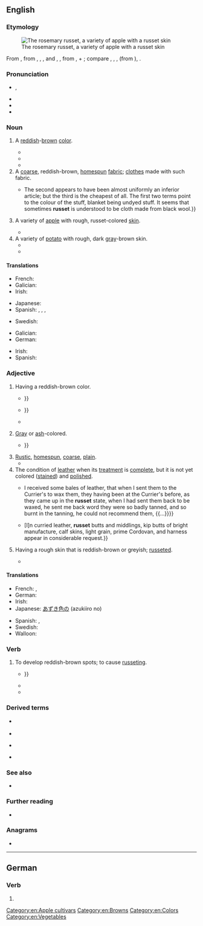 {{also|rußet}}
==English==
{{was wotd|2017|July|11}}

===Etymology===
[[File:Rosemary Russet (LA 65A) on tree, National Fruit Collection (acc. 1973-143).jpg|thumb|The rosemary russet, a variety of apple with a russet skin]]

From {{inh|en|enm|russet}}, from {{der|en|xno|russet}}, {{m|fro|rossat}}, {{m|fro|roset}}, and {{der|en|frm|rosset}}, {{m|frm|rousset||[[reddish]], [[reddish]]-[[brown#Adjective|brown]]; a [[rough#Adjective|rough]] [[wool]] [[cloth]]}}, from {{der|en|frm|rous}}, {{m|frm|rus||to [[rouse]]}} + {{m|frm|-et||''suffix indicating [[diminution]]''}}; compare {{cog|LL.|rossetum}}, {{m|la|russetum}}, {{m|la|russeta||rough wool cloth}}, {{cog|la|russus||[[red#Adjective|red]]}} (from {{cog|ine-pro|*h₁rewdʰ-||red}}), {{cog|oc|rosseta||rough wool cloth}}.

===Pronunciation===
* {{a|RP|GA}} {{enPR|rŭsʹĭt}}, {{IPA|en|/ˈɹʌsɪt/}}
* {{rhymes|en|ʌsɪt}}
* {{hyphenation|en|rus|set}}
* {{audio|en|LL-Q1860 (eng)-Vealhurl-russet.wav ‎|Audio (UK)}}

===Noun===
{{en-noun|~}}

# A [[reddish]]-[[brown#Adjective|brown]] [[color]].
#: {{color panel|80461B}}
#* {{quote-book|en|author=Francis Gouldman|authorlink=Francis Gouldman|chapter=Rhacĭnus|chapterurl=https://books.google.com/books?id=Oum0dWCeOFsC&pg=PA11-IA201|title=A Copious Dictionary in Three Parts: I. The English before the Latin <cite>[...]</cite> II. The Latin before the English <cite>[...]</cite> III. The Proper Names of Persons, Places, and Other Things Necessary to the Understanding of Historians and Poets <cite>[...]</cite> The Whole Being a Comprisal of Thomasius and Rider’s Foundations, Holland’s and Holyoak’s Superstructure and Improvements <cite>[...]</cite>|location=London|publisher=Printed by John Field|year=1664|oclc=23638387|passage=Rhacĭnus, ni; m. Plin[y] ex {{lang|el|ῥάχινον}}, ob coloris ſimilitudinem. ''A fiſh of '''ruſſet''' colour.''}}
#* {{quote-book|en|author=James [Bentley] Gordon|chapter=I|title=A History of Ireland, from the Earliest Accounts to the Accomplishment of the Union with Great Britain in 1801. </cite>[...]<cite> In Two Volumes|location=Dublin|publisher=Printed by John Jones, 90, Bride-Street|year=1805|volume=I|page=6|pageurl=https://books.google.com/books?id=5xC9qUvTzCQC&pg=PA6|oclc=955108823|passage=Many of theſe [turf-bogs] are capable of being converted by induſtry into excellent ground, and, where they occupy not too great a proportion of the land, they compenſate for their '''ruſſet''' or ſable hues by the abundance of fuel which they yield.}}
#* {{quote-book|en|author=Robert Frost|authorlink=Robert Frost|chapter={{w|After Apple-Picking}}|title={{w|North of Boston}}|location=London|publisher=[[w:David Nutt (publisher)|David Nutt]]|year=1914|page=78|pageurl=https://archive.org/stream/northofboston00frosrich#page/78/mode/1up/|oclc=4397967|passage=And I could tell / What form my dreaming was about to take. / Magnified apples appear and disappear, / Stem end and blossom end, / And every fleck of '''russet''' showing clear.}}
# A [[coarse]], reddish-brown, [[homespun]] [[fabric]]; [[clothes]] made with such fabric.
#* {{quote-book|en|author=James E[dwin] Thorold Rogers|authorlink=Thorold Rogers|chapter=On the Price of Textile Fabrics and Clothing|title=A History of Agriculture and Prices in England: From the Year after the Oxford Parliament (1259) to the Commencement of the Continental War (1793): Compiled Entirely from Original and Contemporaneous Records|location=Oxford|publisher=[[w:Oxford University Press|Clarendon Press]]|year=1866|volume=I (1259–1400)|page=575|pageurl=https://books.google.com/books?id=HDxKAAAAYAAJ&pg=PA575|oclc=811018067|passage=Of the various kinds of woollens, the cheapest appear to be those which are known by the names of ‘bluett,’ ‘'''russet''',’ and ‘blanket.’ {{...}} The second appears to have been almost uniformly an inferior article; but the third is the cheapest of all. The first two terms point to the colour of the stuff, blanket being undyed stuff. It seems that sometimes '''russet''' is understood to be cloth made from black wool.}}
# A variety of [[apple]] with rough, russet-colored [[skin#Noun|skin]].
#: {{syn|en|russeting}}
#: {{cot|en|reinette}}
#* {{quote-book|en|author=Alan Davidson|authorlink=Alan Davidson (food writer)|chapter=apple|editor={{w|Tom Jaine}}|title={{w|The Oxford Companion to Food}}|edition=3rd|location=Oxford|publisher={{w|Oxford University Press}}|year=2014|page=30|pageurl=https://books.google.com/books?id=bIIeBQAAQBAJ&pg=PA30|isbn=978-0-19-967733-7|passage='''Russet''' is the name of a group of apples with distinctive matt brown skin, often spotted or with a faint red flush, and of a flattened lopsided shape. The flesh is crisp and the apples keep well. The flavour is unusual and pearlike. '''Russets''' are used both for eating and for cooking.}}
# A variety of [[potato]] with rough, dark [[gray]]-brown skin.
#* {{quote-book|en|chapter=Agriculture|title=[[w:Encyclopædia Britannica|Encyclopaedia Britannica: Or, a Dictionary of Arts, Sciences, and Miscellaneous Literature]]|edition=5th enlarged and improved|location=Edinburgh|publisher=Printed at the Encyclopædia Press, for [[w:Constable & Robinson|Archibald Constable and Company]]; London: Gale and Fenner; York: Thomas Wilson and Sons|year=1817|volume=I|page=322, column 2|pageurl=https://books.google.com/books?id=OiZeAAAAcAAJ&pg=PP342|oclc=29809783|passage=The cauſe of the curled diſease he attributes to potatoes being of late years produced from ſeed inſtead of roots as formerly. Such will not ſtand good more than two or three years, uſe what method you pleaſe. Laſt ſpring he ſet the old red and white '''ruſſets''', and had not a curled potato amongſt them.}}
#* {{quote-book|en|author=Cinda Chavich|chapter=Potatoes|title=The Waste Not, Want Not Cookbook: Save Food, Save Money, and Save the Planet|location=Victoria, B.C.|publisher=TouchWood Editions|year=2015|page=129|pageurl=https://books.google.com/books?id=4HomBgAAQBAJ&pg=PA129|isbn=978-1-77151-111-7|passage=Potatoes come in so many different shapes, sizes, colors, and types that you need to choose the right potato for the job—dry fluffy '''russets''' for baking or gnocchi, waxy reds for potato salads, buttery yellow Sieglinde and blue heirlooms for colorful mashes, French fingerlings to steam for fancy dinners.}}

====Translations====
{{trans-top|color}}
* French: {{t+|fr|roux}}
* Galician: {{t+|gl|ocre|f}}
* Irish: {{t|ga|donnrua|m}} {{qualifier|of cloth}}
{{trans-mid}}
* Japanese: {{t|ja|あずき色|tr=azukiiro}}
* Spanish: {{t+|es|ocre|m}}, {{t|es|marrojizo|m}}, {{t|es|marrojiza|f}}, {{t|es|color teja}}
{{trans-bottom}}

{{trans-top|fabric}}
* Swedish: {{t+|sv|vadmal|n|c}} {{qualifier|historical in this tense: red-brown, coarse fabric}}
{{trans-mid}}
{{trans-bottom}}

{{trans-top|apple}}
* Galician: {{t+|gl|reineta|f}}
* German: {{t+|de|Renette|f}}
{{trans-mid}}
* Irish: {{t|ga|rua-úll|m}}
* Spanish: {{t|es|reineta|f}}
{{trans-bottom}}

{{trans-top|potato}}
{{trans-mid}}
{{trans-bottom}}

===Adjective===
{{en-adj}}

# Having a reddish-brown color.
#* {{quote-book|en|author=William Shakespeare|authorlink=William Shakespeare|chapter=[[w:Hamlet|The Tragedie of Hamlet, Prince of Denmarke]]|title=[[w:First Folio|Mr. William Shakespeares Comedies, Histories, & Tragedies: Published According to the True Originall Copies]]|location=London|publisher=Printed by [[w:William Jaggard|Isaac Iaggard]], and [[w:Edward Blount|Ed[ward] Blount]]|year=c. 1599–1601|year_published=1623|section=Act I, scene i|page=153, column 2|pageurl=https://books.google.com/books?id=uNtBAQAAMAAJ&pg=RA2-PA253|oclc=606515358|passage=But looke, the Morne in '''Ruſſet''' Mantle clad, / Walkes [[o'er|o're]] the dew of yon high Eaſterne Hill, {{...}}}}
#* {{quote-journal|en|author=[Samuel Jackson] Pratt|authorlink=Samuel Jackson Pratt|title=The Cherry-Tree|magazine={{w|The Scots Magazine}}|location=Edinburgh|publisher=Printed by Murray and Cochrane|month=November|year=1786|volume=XLVIII|page=556, column 2|pageurl=https://books.google.com/books?id=eNwRAAAAYAAJ&pg=PA556|oclc=984403415|passage=Oh, long may thoſe, bleſt Cherry-Tree, / Whoſe generous hearts incircle thee, / A deſtiny ſo partial ſhare, / As actual bliſs and fancied care! / And long as theſe fair woodbines twine / Around this '''ruſſet''' coat of thine, / May I to all thy friends be join'd / In fondeſt union of the mind: {{...}}}}
#* {{quote-book|en|author=Alison Gardiner|chapter=15|title=The Serpent of Eridor|location=Kibworth Beauchamp, Leicestershire|publisher=Matador|year=2015|page=104|pageurl=https://books.google.com/books?id=c68kBQAAQBAJ&pg=PA104|isbn=978-1-78462-078-3|passage=Arnak shook his heavy '''russet''' head, bemused.}}
# {{lb|en|archaic}} [[gray|Gray]] or [[ash]]-colored.
#* {{quote-book|en|author=William Shakespeare|authorlink=William Shakespeare|chapter=[[w:A Midsummer Night's Dream|A Midsommer Nights Dreame]]|title=[[w:First Folio|Mr. William Shakespeares Comedies, Histories, & Tragedies: Published According to the True Originall Copies]]|location=London|publisher=Printed by [[w:William Jaggard|Isaac Iaggard]], and [[w:Edward Blount|Ed[ward] Blount]]|year=c. 1590–1597|year_published=1623|section=Act III, scene ii|page=151, columns 1–2|pageurl=https://books.google.com/books?id=uNtBAQAAMAAJ&pg=PA153|oclc=606515358|passage=[W]hen they him ſpie, / As Wilde-geeſe, that the creeping Fowler eye, / Or '''ruſſed'''{{sic|russet}}-pated [[chough]]es, many in ſort / (Riſing and cawing at the guns report) / Seuer themſelues, and madly ſweepe the skye: / So at his ſight, away his fellowes flye, {{...}}}}
# [[rustic|Rustic]], [[homespun]], [[coarse]], [[plain]].
#* {{RQ:Shakespeare Love's Labour's Lost Q1|act=V|scene=ii|url=https://books.google.com/books?id=uyDPAAAAMAAJ&pg=PT72|format=full|passage=Hencefoorth my wooing minde ſhalbe expreſt / In '''ruſſet''' yeas, and honeſt kerſie noes.}}
# The condition of [[leather]] when its [[treatment]] is [[complete#Adjective|complete]], but it is not yet colored ([[stain#Verb|stained]]) and [[polish#Verb|polished]].
#* {{quote-journal|en|title=Duty on Leather: Report from the Select Committee on the Petitions Relating to the Duty on Leather|journal=The Literary Panorama, being a Compendium of National Papers and Parliamentary Reports, Illustrative of the History, Statistics, and Commerce of the Empire; a Universal Epitome of Interesting and Amusing Intelligence from All Quarters of the Globe; a Review of Books, and Magazine of Varieties, Forming a Complete Annual Register|location=London|publisher=Printed by Cox and Baylis, {{w|Great Queen Street}}, for C. Taylor, No. 108, {{w|Hatton Garden}}, {{w|Holborn}}|month=June|year=1813|volume=XIII|page=720|pageurl=https://books.google.com/books?id=IInfAAAAMAAJ&pg=PA719|oclc=|passage={{...}} I received some bales of leather, that when I sent them to the Currier's to wax them, they having been at the Currier's before, as they came up in the '''russet''' state, when I had sent them back to be waxed, he sent me back word they were so badly tanned, and so burnt in the tanning, he could not recommend them, {{...}}}}
#* {{quote-journal|en|title=Commercial Epitome|newspaper=[[w:The Economist|The Economist, Weekly Commercial Times, Bankers’ Gazette, and Railway Monitor: A Political, Literary, and General Newspaper]]|location=[London|publisher=Economist Office]|date=22 July 1871|volume=XXIX|issue=1,456|page=885, column 1|pageurl=https://books.google.com/books?id=RsM5AQAAMAAJ&pg=PA885|oclc=886630294|passage=Usually the London leather trade exhibits little animation during the latter part of June, but this year a fair general business was transacted at Leadenhall. {{...}} [I]n curried leather, '''russet''' butts and middlings, kip butts of bright manufacture, calf skins, light grain, prime Cordovan, and harness appear in considerable request.}}
# {{lb|en|botany}} Having a rough skin that is reddish-brown or greyish; [[russeted]].
#* {{quote-book|en|author=Jennifer A. Jordan|chapter=Remembering Applies|title=Edible Memory: The Lure of Heirloom Tomatoes & Other Forgotten Foods|location=Chicago, Ill.; London|publisher={{w|University of Chicago Press}}|year=2015|page=98|pageurl=https://books.google.com/books?id=q77nBgAAQBAJ&pg=PA98|isbn=978-0-226-22810-5|passage=Many apple varieties are mottled or '''russet''', with a rough, dull skin hiding crisp, flavorful flesh.}}

====Translations====
{{trans-top|color}}
* French: {{t+|fr|roux|m}}, {{t+|fr|rousse|f}}
* German: {{t+|de|rostbraun}}
* Irish: {{t|ga|donnrua}}
* Japanese: [[あずき色]]の (azukiiro no)
{{trans-mid}}
* Spanish: {{t|es|marrojizo}}, {{t|es|marrojiza|f}}
* Swedish: {{t+|sv|rödbrun}}
* Walloon: {{t+|wa|rosse|m|f}}
{{trans-bottom}}

===Verb===
{{en-verb|pres_ptc2=russetting|past2=russetted}}

# {{lb|en|ambitransitive|of apples, pears, etc.}} To develop reddish-brown spots; to cause [[russeting]].
#* {{quote-book|en|author=T. R. Unruh|author2=P. H. Westigard|author3=K. S. Hagen|chapter=Pear Psylla|editors=J. R. Nechols [''et al.'']|title=Biological Control in the Western United States: Accomplishments and Benefits of Regional Research Project W-84, 1964–1989|series=University of California Division of Agriculture and Natural Resources Publication|seriesvolume=3361|location=Oakland, Calif.|publisher=Division of Agriculture and Natural Resources, {{w|University of California}}|year=1995|page=95|pageurl=https://books.google.com/books?id=lZh0gFJwx0UC&pg=PA95|isbn=978-1-879906-25-9|passage=Pear psylla causes damage when nymphs, feeding at high densities on leaves, produce enough honeydew to drip onto the fruit. A black, sooty mold fungus then grows into the honeydew, distorting and '''russeting''' the fruit surface, which substantially lowers its commercial value, {{...}}}}
#* {{quote-book|en|author=John E. Jackson|chapter=Flowers and Fruits|title=The Biology of Apples and Pears|series=Biology of Horticultural Crops|location=Cambridge|publisher={{w|Cambridge University Press}}|year=2003|page=323|pageurl=https://books.google.com/books?id=VH8Xwfbnr3wC&pg=PA323|isbn=978-0-521-38018-8|passage=Cultivars differ greatly in their propensity to '''russet''': the characteristic is heritable but more than one factor seems to be involved{{nb...}}.}}
#* {{quote-book|en|author=Eric [Linn] Ormsby|authorlink=Eric Ormsby|chapter=Time’s Covenant|title=Time’s Covenant: Selected Poems|location=Emeryville, Ont.|publisher={{w|Biblioasis}}|year=2007|section=prologue, stanza 3|page=256|pageurl=https://books.google.com/books?id=pUeCCgAAQBAJ&pg=PA256|isbn=978-1-897231-21-0|passage=I surprised my own amazement in the looking glass / where the resinous radiance of a chandelier / '''russeted''' the chaise longue and the chiffonier. / Autumn lay over everything I loved.}}

===Derived terms===
{{der-top}}
* {{l|en|russet apple}} {{qualifier|see above}}
* {{l|en|russeted}}
{{der-mid}}
* {{l|en|russeting}}
* {{l|en|russet potato}} {{qualifier|see above}}
{{der-bottom}}

===See also===
* {{l|en|Appendix:Colors}}

===Further reading===
* {{pedia|russet (disambiguation)}}

===Anagrams===
* {{anagrams|en|a=ersstu|Suters|estrus|struse|surest|tusser}}

[[Category:en:Apple cultivars]]
[[Category:en:Browns]]
[[Category:en:Colors]]
[[Category:en:Vegetables]]

----

==German==

===Verb===
{{head|de|verb form}}

# {{standard spelling of|de|from=SLDE|rußet}}